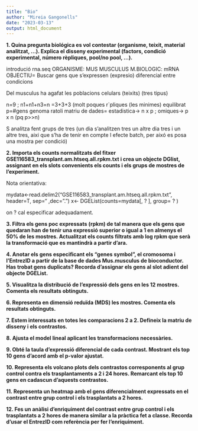 ```yaml
---
title: "Bio"
author: "Mireia Gangonells"
date: "2023-03-13"
output: html_document
---
```


**1. Quina pregunta biológica es vol contestar (organisme, teixit, material analitzat, ...). Explica el disseny experimental (factors, condició experimental, número rèpliques, pool/no pool, ...).**

introdució
rna.seq
ORGANISME: MUS MUSCULUS
M.BIOLOGIC: mRNA
OBJECTIU= Buscar gens que s’expressen (expresio) diferencial entre condicions

Del musculus ha agafat les poblacions celulars (teixits) (tres tipus)

n=9 ; n1+n1+n3=n =3+3+3 (molt poques r`pliques (les minimes) equilibrat
p=#gens genoma ratoli
matriu de dades= estadistica-> n x p  ; omiques-> p x n (pq p>>n)


S analitza fent grups de tres (un dia s’analitzen tres un altre dia tres i un altre tres, aixi que s’ha de tenir en compte l efecte batch, per aixó es posa una mostra per condició)


**2.  Importa els counts normalitzats del fitxer GSE116583_transplant.am.htseq.all.rpkm.txt i crea un objecte DGlist, assignant en els slots convenients els counts i els grups de mostres de l'experiment.**

Nota orientativa:

mydata\<-read.delim2("GSE116583_transplant.am.htseq.all.rpkm.txt", header=T, sep="\t" ,dec=".") x\<- DGEList(counts=mydata[, ? ], group= ? )

on ? cal especificar adequadament.



**3.  Filtra els gens poc expressats (rpkm) de tal manera que els gens que quedaran han de tenir una expressió superior o igual a 1 en almenys el 50% de les mostres. Actualitzat els counts filtrats amb log rpkm que serà la transformació que es mantindrà a partir d'ara.**

**4.  Anotar els gens especificant els "genes symbol", el cromosoma i l'EntrezID a partir de la base de dades Mus.musculus de bioconductor. Has trobat gens duplicats? Recorda d'assignar els gens al slot adient del objecte DGEList.**

**5.  Visualitza la distribució de l'expressió dels gens en les 12 mostres. Comenta els resultats obtinguts.**

**6.  Representa en dimensió reduïda (MDS) les mostres. Comenta els resultats obtinguts.**

**7.  Estem interessats en totes les comparacions 2 a 2. Defineix la matriu de disseny i els contrastos.**

**8.  Ajusta el model lineal aplicant les transformacions necessàries.**

**9.  Obté la taula d'expressió diferencial de cada contrast. Mostrant els top 10 gens d'acord amb el p-valor ajustat.**

**10. Representa els volcano plots dels contrastos corresponents al grup control contra els trasplantaments a 2 i 24 hores. Remarcant els top 10 gens en cadascun d'aquests contrastos.**

**11. Representa un heatmap amb el gens diferencialment expressats en el contrast entre grup control i els trasplantats a 2 hores.**

**12. Fes un anàlisi d'enriquiment del contrast entre grup control i els trasplantats a 2 hores de manera similar a la pràctica fet a classe. Recorda d'usar el EntrezID com referència per fer l'enriquiment.**
